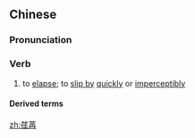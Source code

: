 ==Chinese==
{{zh-forms}}

===Pronunciation===
{{zh-pron
|m=rěnrǎn
|c=jam5 jim5
|cat=v
}}

===Verb===
{{zh-verb}}

# {{lb|zh|literary|of time}} to [[elapse]]; to [[slip by]] [[quickly]] or [[imperceptibly]]
#: {{zh-x|光陰荏苒|Time is '''slipping by'''.}}

====Derived terms====
{{zh-der|光陰荏苒|韶光荏苒|風塵荏苒}}

[[zh:荏苒]]